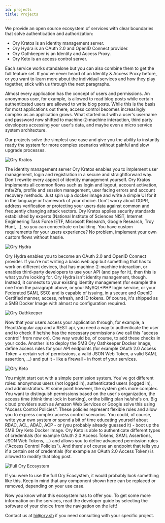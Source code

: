 ```yaml
---
id: projects
title: Projects
---
```



We provide an open source ecosystem of services with clear boundaries that solve authentication and authorization:

- Ory Kratos is an identity management server.
- Ory Hydra is an OAuth 2.0 and OpenID Connect provider.
- Ory Oathkeeper is an Identity and Access Proxy.
- Ory Keto is an access control server.

Each service works standalone but you can also combine them to get the full feature set. If you've never heard of an Identity &
Access Proxy before, or you want to learn more about the individual services and how they play together, stick with us through the
next paragraphs.

Almost every application has the concept of users and permissions. An anonymous user, for example, is allowed to read blog posts
while certain authenticated users are allowed to write blog posts. While this is the basis for most applications out there, access
control becomes increasingly complex as an application grows. What started out with a user's username and password now shifted to
machine-2-machine interaction, third party developers accessing your user's data, and maybe even a micro service system
architecture.

Our projects solve the simplest use case and give you the ability to instantly ready the system for more complex scenarios without
painful and slow upgrade processes.

![Ory Kratos](https://raw.githubusercontent.com/ory/meta/master/static/logos/logo-kratos.svg)

The identity management server Ory Kratos enables you to implement user management, login and registration in a secure and
straightforward way. Don't rewrite every aspect of identity management yourself. Ory Kratos implements all common flows such as
login and logout, account activation, mfa/2fa, profile and session management, user facing errors and account recovery methods.
Just spin up a docker image and write a simple UI for it in the language or framework of your choice. Don't worry about GDPR,
address verification or protecting your users data against common and frequently changing attack vectors. Ory Kratos applies
security standards established by experts (National Institute of Sciences NIST, Internet Engineering Task Force IETF, Microsoft
Research, Google Research, Troy Hunt, ..), so you can concentrate on building. You have custom requirements for your users
experience? No problem, implement your own custom flows without hassle.

![Ory Hydra](https://raw.githubusercontent.com/ory/meta/master/static/logos/logo-hydra.svg)

Ory Hydra enables you to become an OAuth 2.0 and OpenID Connect provider. If you're not writing a basic web app but something that
has to work on different devices, that has machine-2-machine interaction, or enables third-party developers to use your API (and
pay for it), then this is what you're looking for. Ory Hydra isn't identity management, though. Instead, it connects to your
existing identity management (for example the one from the paragraph above, or your MySQL+PHP login service, or your Federated
SAML SSO) and is capable of issuing, in a secure and OpenID Certified manner, access, refresh, and ID tokens. Of course, it's
shipped as a 5MB Docker Image with almost no configuration required.

![Ory Oathkeeper](https://raw.githubusercontent.com/ory/meta/master/static/logos/logo-oathkeeper.svg)

Now that your users access your application through, for example, a React/Angular app and a REST api, you need a way to
authenticate the user and to check if he/she has the necessary permissions (we call this "access control" from now on). One way
would be, of course, to add these checks in your code. Another is to deploy the 5MB Ory Oathkeeper Docker Image, define access
rules for your API endpoints (for example OAuth 2.0 Access Token + certain set of permissions, a valid JSON Web Token, a valid
SAML assertion, ...) and put it - like a firewall - in front of your services.

![Ory Keto](https://raw.githubusercontent.com/ory/meta/master/static/logos/logo-keto.svg)

You might start out with a simple permission system. You've got different roles: anonymous users (not logged in), authenticated
users (logged in), and administrators. At some point however, the system gets more complex. You want to distinguish permissions
based on the user's organization, the access time (think time lock in banking), or the billing plan he/she's on. Big cloud
providers such as Amazon Web Services or Google solve this using "Access Control Policies". These policies represent flexible
rules and allow you to express complex access control scenarios. You could, of course, write your own system or spend a bit of
time educating yourself about RBAC, ACL, ABAC, ACP - or (you probably already guessed it) - boot up the 5MB Ory Keto Docker Image.
Ory Keto is able to authenticate different types of credentials (for example OAuth 2.0 Access Tokens, SAML Assertions, JSON Web
Tokens, ...) and allows you to define advanced permission rules ("Access Control Policies"). And there's of course an endpoint
that tells you if a certain set of credentials (for example an OAuth 2.0 Access Token) is allowed to modify that blog post.

![Full Ory Ecosystem](./_static/projects/1.png)

If you were to use the full Ory Ecosystem, it would probably look something like this. Keep in mind that any component shown here
can be replaced or removed, depending on your use case.

Now you know what this ecosystem has to offer you. To get some more information on the services, read the developer guide by
selecting the software of your choice from the navigation on the left!

Contact us at [hi@ory.sh](mailto:hi@ory.sh) if you need consulting with your specific project.
